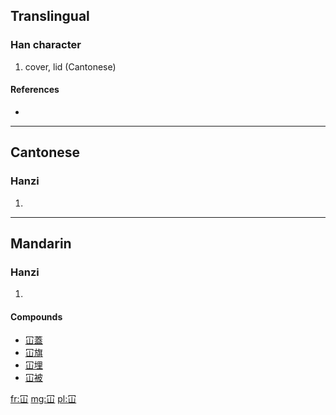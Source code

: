 ==Translingual==

===Han character===
{{Han char|rn=14|rad=冖|as=03|sn=5|four=|canj=月山 (BU), X月山 (XBU)}}

# cover, lid (Cantonese)

====References====
* {{Han ref|kx=0130.161|hdz=10303.020|uh=519A|ud=20890}}

----

==Cantonese==

===Hanzi===
{{yue-hanzi|jyut=|y=ham6, kam2}}

# {{defn|Cantonese|sort=冖03}}

----

==Mandarin==

===Hanzi===
{{cmn-hanzi|pin=[[kǎn]] ([[kan3]])|wg=k'an<sup>3</sup>}}

# {{defn|Mandarin|sort=冖03}}

====Compounds====
* [[冚蓋]]
* [[冚旗]]
* [[冚埋]]
* [[冚被]]

[[fr:冚]]
[[mg:冚]]
[[pl:冚]]
